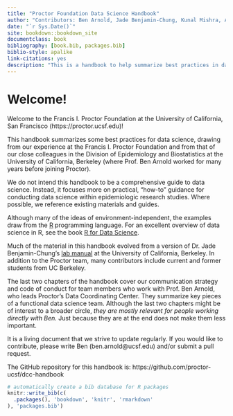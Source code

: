 ```yaml
--- 
title: "Proctor Foundation Data Science Handbook"
author: "Contributors: Ben Arnold, Jade Benjamin-Chung, Kunal Mishra, Anna Nguyen, Nolan Pokpongkiat, Stephanie Djajadi (many from UC Berkeley in addition to Proctor)"
date: "`r Sys.Date()`"
site: bookdown::bookdown_site
documentclass: book
bibliography: [book.bib, packages.bib]
biblio-style: apalike
link-citations: yes
description: "This is a handbook to help summarize best practices in data science among team members at the Francis I. Proctor Foundation. The output format for this example is bookdown::gitbook."
---
```



# Welcome! {-}

Welcome to the Francis I. Proctor Foundation at the University of California, San Francisco (https://proctor.ucsf.edu)!

This handbook summarizes some best practices for data science, drawing from our experience at the Francis I. Proctor Foundation and from that of our close colleagues in the Division of Epidemiology and Biostatistics at the University of California, Berkeley (where Prof. Ben Arnold worked for many years before joining Proctor). 

We do not intend this handbook to be a comprehensive guide to data science. Instead, it focuses more on practical, "how-to" guidance for conducting data science within epidemiologic research studies. Where possible, we reference existing materials and guides. 

Although many of the ideas of environment-independent, the examples draw from the [R](https://cran.r-project.org/) programming language. For an excellent overview of data science in R, see the book [R for Data Science](https://r4ds.had.co.nz/).

Much of the material in this handbook evolved from a version of Dr. Jade Benjamin-Chung's [lab manual](https://github.com/jadebc-berkeley/lab-manual) at the University of California, Berkeley. In addition to the Proctor team, many contributors include current and former students from UC Berkeley.

The last two chapters of the handbook cover our communication strategy and code of conduct for team members who work with Prof. Ben Arnold, who leads Proctor's Data Coordinating Center. They summarize key pieces of a functional data science team. Although the last two chapters might be of interest to a broader circle, _they are mostly relevant for people working directly with Ben._ Just because they are at the end does not make them less important. 

It is a living document that we strive to update regularly. If you would like to contribute, please write Ben (ben.arnold@ucsf.edu) and/or submit a pull request. 

The GitHub repository for this handbook is: https://github.com/proctor-ucsf/dcc-handbook


```r
# automatically create a bib database for R packages
knitr::write_bib(c(
  .packages(), 'bookdown', 'knitr', 'rmarkdown'
), 'packages.bib')
```